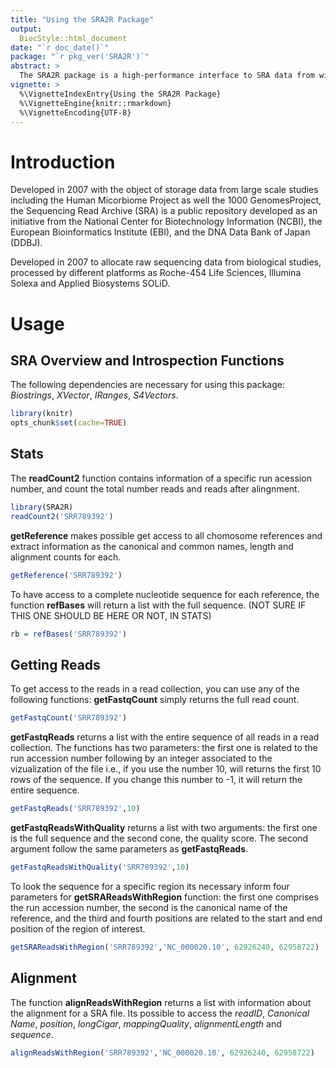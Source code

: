 ```yaml
---
title: "Using the SRA2R Package"
output: 
  BiocStyle::html_document
date: "`r doc_date()`"
package: "`r pkg_ver('SRA2R')`"
abstract: >
  The SRA2R package is a high-performance interface to SRA data from within R.  
vignette: >
  %\VignetteIndexEntry{Using the SRA2R Package}
  %\VignetteEngine{knitr::rmarkdown}
  %\VignetteEncoding{UTF-8}  
---
```


# Introduction
Developed in 2007 with the object of storage data from large scale 
studies including the Human Micorbiome Project as well the 1000 
GenomesProject, the Sequencing Read Archive (SRA) is a public 
repository developed as an initiative from the National Center for 
Biotechnology Information (NCBI), the European Bioinformatics 
Institute (EBI), and the DNA Data Bank of Japan (DDBJ).

Developed in 2007 to allocate raw sequencing data from biological 
studies, processed by different platforms as Roche-454 Life Sciences, 
Illumina Solexa and Applied Biosystems SOLiD.



# Usage


## SRA Overview and Introspection Functions

The following dependencies are necessary for using this package: 
*Biostrings*, *XVector*, *IRanges*, *S4Vectors*.

```r
library(knitr)
opts_chunk$set(cache=TRUE)
```

## Stats

The **readCount2** function contains information of a specific run 
acession number, and count the total number reads and reads after 
alingnment.

```r
library(SRA2R)
readCount2('SRR789392')
```

**getReference** makes possible get access to all chomosome references 
and extract information as the canonical and common names, length and
alignment counts for each. 

```r
getReference('SRR789392')
```

To have access to a complete nucleotide sequence for each reference, 
the function **refBases** will return a list with the full sequence.
(NOT SURE IF THIS ONE SHOULD BE HERE OR NOT, IN STATS)

```r
rb = refBases('SRR789392')
```

## Getting Reads 

To get access to the reads in a read collection, you can use any of 
the following functions: **getFastqCount** simply returns the full read
count.

```r
getFastqCount('SRR789392')
```

**getFastqReads** returns a list with the entire sequence of all reads
in a read collection. The functions has two parameters: the first one
is related to the run accession number following by an integer 
associated to the vizualization of the file i.e., if you use the 
number 10, will returns the first 10 rows of the sequence. If you 
change this number to -1, it will return the entire sequence.

```r
getFastqReads('SRR789392',10)
```

**getFastqReadsWithQuality** returns a list with two arguments: the 
first one is the full sequence and the second cone, the quality score.
The second argument follow the same parameters as **getFastqReads**.

```r
getFastqReadsWithQuality('SRR789392',10)
```

To look the sequence for a specific region its necessary inform four 
parameters for **getSRAReadsWithRegion** function: the first one 
comprises the run accession number, the second is the canonical name 
of the reference, and the third and fourth positions are related to 
the start and end position of the region of interest.

```r
getSRAReadsWithRegion('SRR789392','NC_000020.10', 62926240, 62958722)
```

## Alignment

The function **alignReadsWithRegion** returns a list with information
 about the alignment for a SRA file. Its possible to access the 
 *readID*, *Canonical Name*, *position*, *longCigar*, 
 *mappingQuality*, *alignmentLength* and *sequence*.

```r
alignReadsWithRegion('SRR789392','NC_000020.10', 62926240, 62958722)
```


